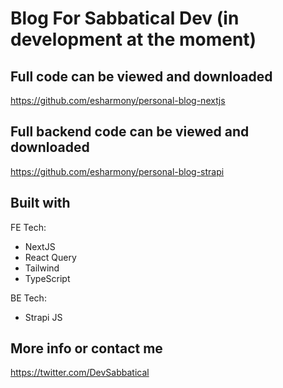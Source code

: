 

<Meta title="Introduction" />

# Blog For Sabbatical Dev (in development at the moment)

## Full code can be viewed and downloaded

https://github.com/esharmony/personal-blog-nextjs

## Full backend code can be viewed and downloaded

https://github.com/esharmony/personal-blog-strapi


## Built with

FE Tech:

- NextJS
- React Query
- Tailwind
- TypeScript

BE Tech:

- Strapi JS

## More info or contact me 

https://twitter.com/DevSabbatical

